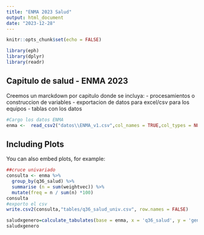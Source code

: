 ```yaml
---
title: "ENMA 2023 Salud"
output: html_document
date: "2023-12-28"
---
```


```r
knitr::opts_chunk$set(echo = FALSE)

library(eph)
library(dplyr)
library(readr)

```

## Capitulo de salud - ENMA 2023

Creemos un marckdown por capitulo donde se incluya:
- procesamientos o construccion de variables
- exportacion de datos para excel/csv para los equipos 
- tablas con los datos

```r

#Cargo los datos ENMA
enma <-  read_csv2("datos\\ENMA_v1.csv",col_names = TRUE,col_types = NULL)
```

## Including Plots

You can also embed plots, for example:

```r
##cruce univariado
consulta <- enma %>% 
  group_by(q36_salud) %>% 
  summarise (n = sum(weightvec)) %>%
  mutate(freq = n / sum(n) *100)
consulta
#exporto el csv
write.csv2(consulta,"tables/q36_salud_univ.csv", row.names = FALSE)

```

```r

saludxgenero=calculate_tabulates(base = enma, x = 'q36_salud', y = 'genero_var', add.percentage ='col', add.totals = 'row',weights = 'weightvec')
saludxgenero



```

